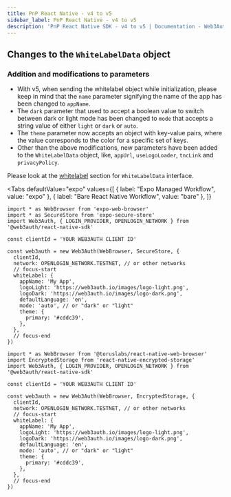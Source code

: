 ```yaml
---
title: PnP React Native - v4 to v5
sidebar_label: PnP React Native - v4 to v5
description: 'PnP React Native SDK - v4 to v5 | Documentation - Web3Auth'
---
```



## Changes to the `WhiteLabelData` object

### Addition and modifications to parameters

- With v5, when sending the whitelabel object while initialization, please keep in mind that the `name` parameter signifying the name of the app has been changed to `appName`.
- The `dark` parameter that used to accept a boolean value to switch between dark or light mode has been changed to `mode` that accepts a string value of either `light` or `dark` or `auto`.
- The `theme` parameter now accepts an object with key-value pairs, where the value corresponds to the color for a specific set of keys.
- Other than the above modifications, new parameters have been added to the `WhiteLabelData` object, like, `appUrl`, `useLogoLoader`, `tncLink` and `privacyPolicy`.

Please look at the [whitelabel](/sdk/react-native/whitelabel) section for `WhiteLabelData` interface.

<Tabs
  defaultValue="expo"
  values={[
    { label: "Expo Managed Workflow", value: "expo" },
    { label: "Bare React Native Workflow", value: "bare" },
  ]}
>

<TabItem value="expo">

```tsx
import * as WebBrowser from 'expo-web-browser'
import * as SecureStore from 'expo-secure-store'
import Web3Auth, { LOGIN_PROVIDER, OPENLOGIN_NETWORK } from '@web3auth/react-native-sdk'

const clientId = 'YOUR WEB3AUTH CLIENT ID'

const web3auth = new Web3Auth(WebBrowser, SecureStore, {
  clientId,
  network: OPENLOGIN_NETWORK.TESTNET, // or other networks
  // focus-start
  whiteLabel: {
    appName: 'My App',
    logoLight: 'https://web3auth.io/images/logo-light.png',
    logoDark: 'https://web3auth.io/images/logo-dark.png',
    defaultLanguage: 'en',
    mode: 'auto', // or "dark" or "light"
    theme: {
      primary: '#cddc39',
    },
  },
  // focus-end
})
```

</TabItem>

<TabItem value="bare">

```tsx
import * as WebBrowser from '@toruslabs/react-native-web-browser'
import EncryptedStorage from 'react-native-encrypted-storage'
import Web3Auth, { LOGIN_PROVIDER, OPENLOGIN_NETWORK } from '@web3auth/react-native-sdk'

const clientId = 'YOUR WEB3AUTH CLIENT ID'

const web3auth = new Web3Auth(WebBrowser, EncryptedStorage, {
  clientId,
  network: OPENLOGIN_NETWORK.TESTNET, // or other networks
  // focus-start
  whiteLabel: {
    appName: 'My App',
    logoLight: 'https://web3auth.io/images/logo-light.png',
    logoDark: 'https://web3auth.io/images/logo-dark.png',
    defaultLanguage: 'en',
    mode: 'auto', // or "dark" or "light"
    theme: {
      primary: '#cddc39',
    },
  },
  // focus-end
})
```

</TabItem>
</Tabs>
